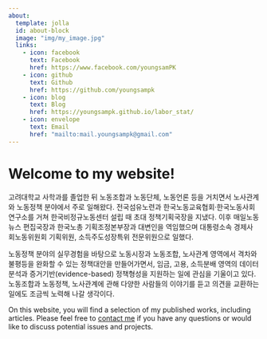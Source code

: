 ---
about:
  template: jolla
  id: about-block
  image: "img/my_image.jpg"
  links:
    - icon: facebook
      text: Facebook
      href: https://www.facebook.com/youngsamPK
    - icon: github
      text: Github
      href: https://github.com/youngsampk
    - icon: blog
      text: Blog
      href: https://youngsampk.github.io/labor_stat/
    - icon: envelope
      text: Email
      href: "mailto:mail.youngsampk@gmail.com"  
---

::: {#about-block}
:::

# Welcome to my website!

<p>

고려대학교 사학과를 졸업한 뒤 노동조합과 노동단체, 노동언론 등을 거치면서 노사관계와 노동정책 분야에서 주로 일해왔다. 전국섬유노련과 한국노동교육협회·한국노동사회연구소를 거쳐 한국비정규노동센터 설립 때 초대 정책기획국장을 지냈다. 이후 매일노동뉴스 편집국장과 한국노총 기획조정본부장과 대변인을 역임했으며 대통령소속 경제사회노동위원회 기획위원, 소득주도성장특위 전문위원으로 일했다.

노동정책 분야의 실무경험을 바탕으로 노동시장과 노동조합, 노사관계 영역에서 격차와 불평등을 완화할 수 있는 정책대안을 만들어가면서, 임금, 고용, 소득분배 영역의 데이터분석과 증거기반(evidence-based) 정책형성을 지원하는 일에 관심을 기울이고 있다. 노동조합과 노동정책, 노사관계에 관해 다양한 사람들의 이야기를 듣고 의견을 교환하는 일에도 조금씩 노력해 나갈 생각이다.

On this website, you will find a selection of my published works, including articles. Please feel free to [contact me](mailto:mail.youngsampk@gmail.com) if you have any questions or would like to discuss potential issues and projects.

</p>
